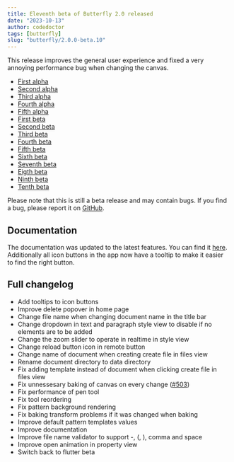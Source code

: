```yaml
---
title: Eleventh beta of Butterfly 2.0 released
date: "2023-10-13"
author: codedoctor
tags: [butterfly]
slug: "butterfly/2.0.0-beta.10"
---
```


This release improves the general user experience and fixed a very annoying performance bug when changing the canvas.

- [First alpha](/butterfly/2.0.0-alpha.0)
- [Second alpha](/butterfly/2.0.0-alpha.1)
- [Third alpha](/butterfly/2.0.0-alpha.2)
- [Fourth alpha](/butterfly/2.0.0-alpha.3)
- [Fifth alpha](/butterfly/2.0.0-alpha.4)
- [First beta](/butterfly/2.0.0-beta.0)
- [Second beta](/butterfly/2.0.0-beta.1)
- [Third beta](/butterfly/2.0.0-beta.2)
- [Fourth beta](/butterfly/2.0.0-beta.3)
- [Fifth beta](/butterfly/2.0.0-beta.4)
- [Sixth beta](/butterfly/2.0.0-beta.5)
- [Seventh beta](/butterfly/2.0.0-beta.6)
- [Eigth beta](/butterfly/2.0.0-beta.7)
- [Ninth beta](/butterfly/2.0.0-beta.8)
- [Tenth beta](/butterfly/2.0.0-beta.9)

Please note that this is still a beta release and may contain bugs. If you find a bug, please report it on [GitHub](https://linwood.dev/butterfly/report).

## Documentation

The documentation was updated to the latest features. You can find it [here](https://docs.butterfly.linwood.dev/docs/2.0).
Additionally all icon buttons in the app now have a tooltip to make it easier to find the right button.

## Full changelog

* Add tooltips to icon buttons
* Improve delete popover in home page
* Change file name when changing document name in the title bar
* Change dropdown in text and paragraph style view to disable if no elements are to be added
* Change the zoom slider to operate in realtime in style view
* Change reload button icon in remote button
* Change name of document when creating create file in files view
* Rename document directory to data directory
* Fix adding template instead of document when clicking create file in files view
* Fix unnessesary baking of canvas on every change ([#503](https://github.com/LinwoodDev/Butterfly/issues/503))
* Fix performance of pen tool
* Fix tool reordering
* Fix pattern background rendering
* Fix baking transform problems if it was changed when baking
* Improve default pattern templates values
* Improve documentation
* Improve file name validator to support -, (, ), comma and space
* Improve open animation in property view
* Switch back to flutter beta
